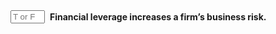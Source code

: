 ::: {.question-block}

<form onsubmit="event.preventDefault(); checkAnswerBox('module4_tf_q69','F')" style="display: flex; align-items: center; gap: 8px;">
<input type="text" id="module4_tf_q69" name="module4_tf_q69" maxlength="1" placeholder="T or F" style="width: 55px;" data-correct-answer="F" /> 
<label for="module4_tf_q69"><strong>Financial leverage increases a firm’s business risk.</strong></label>
</form>

<div id="feedback-module4_tf_q69" class="feedback" data-status="" style="display:none;">
The sentence is FALSE. Leverage increases equity risk, not the underlying business risk.
</div>

:::